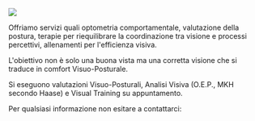 ![](./images/iprofiler_big.jpg)

Offriamo servizi quali optometria comportamentale, valutazione della postura, terapie per riequilibrare la coordinazione tra visione e processi percettivi, allenamenti per l'efficienza visiva.

L'obiettivo non è solo una buona vista ma una corretta visione che si traduce in comfort Visuo-Posturale.

<Message>

Si eseguono valutazioni Visuo-Posturali, Analisi Visiva (O.E.P., MKH secondo Haase) e Visual Training su appuntamento.

Per qualsiasi informazione non esitare a contattarci:

<br />

<Contacts />

</Message>

